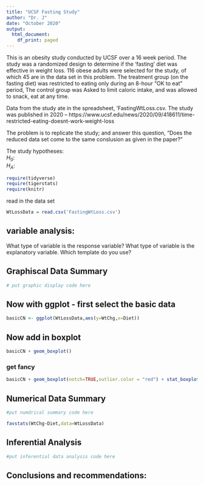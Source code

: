 ```yaml
---
title: "UCSF Fasting Study"
author: "Dr. J"
date: "October 2020"
output:
  html_document:
    df_print: paged
---
```


This is an obesity study conducted by UCSF over a 16 week period. The study was a randomized design to determine if the 'fasting' diet was effective in weight loss. 116 obese adults were selected for the study, of which 45 are in the data set in this problem.   The treatment group (on the fasting diet) was restricted to eating only during an 8-hour "OK to eat" period, The control group was Asked to limit caloric intake, and was allowed to snack, eat at any time.

Data from the study ate in the spreadsheet, 'FastingWtLoss.csv.  The study was published in 2020 --  https://www.ucsf.edu/news/2020/09/418611/time-restricted-eating-doesnt-work-weight-loss  

The problem is to replicate the study; and answer this question, "Does the reduced data set come to the same conslusion as given in the paper?"

The study hypotheses:  
$H_0$:  
$H_A$:  
  
  
```r
require(tidyverse)
require(tigerstats)
require(knitr)
```

read in the data set 

```r
WtLossData = read.csv('FastingWtLoss.csv')
```

  
  
## variable analysis:  
What type of variable is the response variable?  What type of variable is the explanatory variable.  Which template do you use?

## Graphiscal Data Summary  

```r
# put graphic display code here
```
## Now with ggplot - first select the basic data

```r
basicCN <- ggplot(WtLossData,aes(y=WtChg,x=Diet))
```
## Now add in boxplot

```r
basicCN + geom_boxplot()
```
  
  
### get fancy  

```r
basicCN + geom_boxplot(notch=TRUE,outlier.color = "red") + stat_boxplot(geom ='errorbar') + labs(title="Fancy notch boxplot \n with 2 lines")
```

## Numerical Data Summary  

```r
#put numdrical summary code here
```
```r
favstats(WtChg~Diet,data=WtLossData)
```

## Inferential Analysis

```r
#put inferential data analysis code here
```

## Conclusions and recommendations:
<!--  Does the fasting type diet work?  What do you recomment?  !--> 


